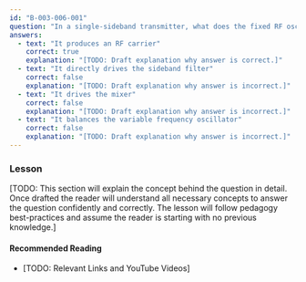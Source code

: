 ```yaml
---
id: "B-003-006-001"
question: "In a single-sideband transmitter, what does the fixed RF oscillator do?"
answers:
  - text: "It produces an RF carrier"
    correct: true
    explanation: "[TODO: Draft explanation why answer is correct.]"
  - text: "It directly drives the sideband filter"
    correct: false
    explanation: "[TODO: Draft explanation why answer is incorrect.]"
  - text: "It drives the mixer"
    correct: false
    explanation: "[TODO: Draft explanation why answer is incorrect.]"
  - text: "It balances the variable frequency oscillator"
    correct: false
    explanation: "[TODO: Draft explanation why answer is incorrect.]"
---
```


### Lesson

[TODO: This section will explain the concept behind the question in detail. Once drafted the reader will understand all necessary concepts to answer the question confidently and correctly. The lesson will follow pedagogy best-practices and assume the reader is starting with no previous knowledge.]

#### Recommended Reading

- [TODO: Relevant Links and YouTube Videos]
